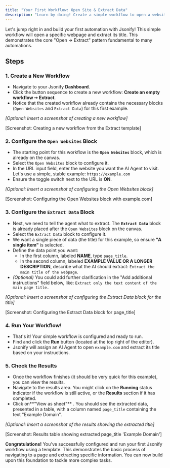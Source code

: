 ```yaml
---
title: "Your First Workflow: Open Site & Extract Data"
description: "Learn by doing! Create a simple workflow to open a website and extract its title."
---
```


Let's jump right in and build your first automation with Jsonify\! This simple workflow will open a specific webpage and extract its title. This demonstrates the core "Open -\> Extract" pattern fundamental to many automations.

## Steps

### 1. Create a New Workflow

- Navigate to your Jsonify **Dashboard**.
- Click the button sequence to create a new workflow: **Create an empty workflow ➙ Extract**.
- Notice that the created workflow already contains the necessary blocks (`Open Websites` and `Extract Data`) for this first example.

_[Optional: Insert a screenshot of creating a new workflow]_

[Screenshot: Creating a new workflow from the Extract template]

### 2. Configure the `Open Websites` Block

- The starting point for this workflow is the **`Open Websites`** block, which is already on the canvas.
- Select the `Open Websites` block to configure it.
- In the URL input field, enter the website you want the AI Agent to visit. Let's use a simple, stable example: `https://example.com`
- Ensure the toggle switch next to the URL is **ON**.

_[Optional: Insert a screenshot of configuring the Open Websites block]_

[Screenshot: Configuring the Open Websites block with example.com]

### 3. Configure the `Extract Data` Block

- Next, we need to tell the agent what to extract. The **`Extract Data`** block is already placed after the `Open Websites` block on the canvas.
- Select the `Extract Data` block to configure it.
- We want a single piece of data (the title) for this example, so ensure **"A single item"** is selected.
- Define the data point you want:
  - In the first column, labeled **NAME**, type `page_title`.
  - In the second column, labeled **EXAMPLE VALUE OR A LONGER DESCRIPTION**, describe what the AI should extract: `Extract the main title of the webpage`.
- _(Optional)_ You could add further clarification in the "Add additional instructions" field below, like: `Extract only the text content of the main page title.`

_[Optional: Insert a screenshot of configuring the Extract Data block for the title]_

[Screenshot: Configuring the Extract Data block for page_title]

### 4. Run Your Workflow\!

- That's it\! Your simple workflow is configured and ready to run.
- Find and click the **Run** button (located at the top right of the editor).
- Jsonify will assign an AI Agent to open `example.com` and extract its title based on your instructions.

### 5. Check the Results

- Once the workflow finishes (it should be very quick for this example), you can view the results.
- Navigate to the results area. You might click on the **Running** status indicator if the workflow is still active, or the **Results** section if it has completed.
- Click on**"View as sheet"** . You should see the extracted data, presented in a table, with a column named `page_title` containing the text "Example Domain".

_[Optional: Insert a screenshot of the results showing the extracted title]_

[Screenshot: Results table showing extracted page_title 'Example Domain']

**Congratulations\!** You've successfully configured and run your first Jsonify workflow using a template. This demonstrates the basic process of navigating to a page and extracting specific information. You can now build upon this foundation to tackle more complex tasks.